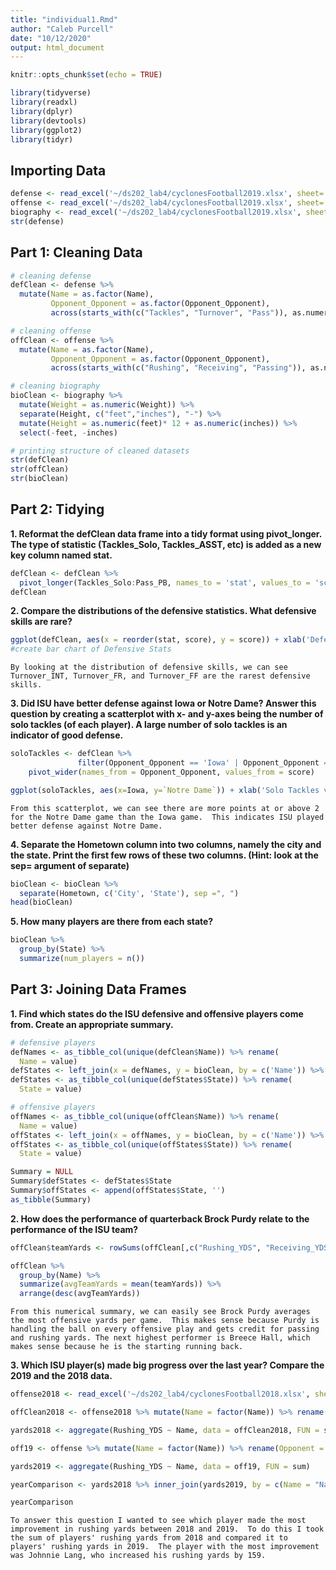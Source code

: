 ```yaml
---
title: "individual1.Rmd"
author: "Caleb Purcell"
date: "10/12/2020"
output: html_document
---
```


```r
knitr::opts_chunk$set(echo = TRUE)
```

```r
library(tidyverse)
library(readxl)
library(dplyr)
library(devtools)
library(ggplot2)
library(tidyr)
```

## Importing Data

```r
defense <- read_excel('~/ds202_lab4/cyclonesFootball2019.xlsx', sheet='Defensive')
offense <- read_excel('~/ds202_lab4/cyclonesFootball2019.xlsx', sheet='Offensive')
biography <- read_excel('~/ds202_lab4/cyclonesFootball2019.xlsx', sheet='Biography')
str(defense)
```

## Part 1: Cleaning Data

```r
# cleaning defense
defClean <- defense %>%
  mutate(Name = as.factor(Name),
         Opponent_Opponent = as.factor(Opponent_Opponent),
         across(starts_with(c("Tackles", "Turnover", "Pass")), as.numeric))

# cleaning offense
offClean <- offense %>%
  mutate(Name = as.factor(Name),
         Opponent_Opponent = as.factor(Opponent_Opponent),
         across(starts_with(c("Rushing", "Receiving", "Passing")), as.numeric))

# cleaning biography
bioClean <- biography %>%
  mutate(Weight = as.numeric(Weight)) %>%
  separate(Height, c("feet","inches"), "-") %>%
  mutate(Height = as.numeric(feet)* 12 + as.numeric(inches)) %>%
  select(-feet, -inches)
```

```r
# printing structure of cleaned datasets
str(defClean)
str(offClean)
str(bioClean)
```

## Part 2: Tidying

**1. Reformat the defClean data frame into a tidy format using pivot_longer. The type of statistic (Tackles_Solo, Tackles_ASST, etc) is added as a new key column named stat.**

```r
defClean <- defClean %>%
  pivot_longer(Tackles_Solo:Pass_PB, names_to = 'stat', values_to = 'score')
defClean
```

**2. Compare the distributions of the defensive statistics. What defensive skills are rare?**

```r
ggplot(defClean, aes(x = reorder(stat, score), y = score)) + xlab('Defensive Skill') + ylab('Frequency') + ggtitle('Distribution of Defensive Skills') + geom_bar(stat = 'identity', fill='brown') + coord_flip()
#create bar chart of Defensive Stats
```

    By looking at the distribution of defensive skills, we can see Turnover_INT, Turnover_FR, and Turnover_FF are the rarest defensive skills.
    
**3. Did ISU have better defense against Iowa or Notre Dame? Answer this question by creating a scatterplot with x- and y-axes being the number of solo tackles (of each player). A large number of solo tackles is an indicator of good defense.**

```r
soloTackles <- defClean %>%
               filter(Opponent_Opponent == 'Iowa' | Opponent_Opponent == 'Notre Dame', stat == 'Tackles_Solo') %>%
    pivot_wider(names_from = Opponent_Opponent, values_from = score)

ggplot(soloTackles, aes(x=Iowa, y=`Notre Dame`)) + xlab('Solo Tackles vs Iowa') + ylab('Solo tackles vs Notre Dame') + ggtitle("Iowa Solo Tackles vs Notre Dame Solo Tackles") + geom_point()
```

    From this scatterplot, we can see there are more points at or above 2 for the Notre Dame game than the Iowa game.  This indicates ISU played better defense against Notre Dame.
    
**4. Separate the Hometown column into two columns, namely the city and the state. Print the first few rows of these two columns. (Hint: look at the sep= argument of separate)**

```r
bioClean <- bioClean %>%
  separate(Hometown, c('City', 'State'), sep =", ")
head(bioClean)
```

**5. How many players are there from each state?**

```r
bioClean %>%
  group_by(State) %>%
  summarize(num_players = n())
```

## Part 3: Joining Data Frames

**1. Find which states do the ISU defensive and offensive players come from. Create an appropriate summary.**

```r
# defensive players
defNames <- as_tibble_col(unique(defClean$Name)) %>% rename(
  Name = value)
defStates <- left_join(x = defNames, y = bioClean, by = c('Name')) %>% select(State)
defStates <- as_tibble_col(unique(defStates$State)) %>% rename(
  State = value)

# offensive players
offNames <- as_tibble_col(unique(offClean$Name)) %>% rename(
  Name = value)
offStates <- left_join(x = offNames, y = bioClean, by = c('Name')) %>% select(State)
offStates <- as_tibble_col(unique(offStates$State)) %>% rename(
  State = value)

Summary = NULL
Summary$defStates <- defStates$State
Summary$offStates <- append(offStates$State, '')
as_tibble(Summary)
```

**2. How does the performance of quarterback Brock Purdy relate to the performance of the ISU team?**

```r
offClean$teamYards <- rowSums(offClean[,c("Rushing_YDS", "Receiving_YDS", "Passing_YDS")], na.rm=TRUE)

offClean %>%
  group_by(Name) %>%
  summarize(avgTeamYards = mean(teamYards)) %>%
  arrange(desc(avgTeamYards))
```

    From this numerical summary, we can easily see Brock Purdy averages the most offensive yards per game.  This makes sense because Purdy is handling the ball on every offensive play and gets credit for passing and rushing yards. The next highest performer is Breece Hall, which makes sense because he is the starting running back.

**3. Which ISU player(s) made big progress over the last year? Compare the 2019 and the 2018 data.**

```r
offense2018 <- read_excel('~/ds202_lab4/cyclonesFootball2018.xlsx', sheet = "Offensive")

offClean2018 <- offense2018 %>% mutate(Name = factor(Name)) %>% rename(Opponent = Opponent_Opponent) %>% mutate(Opponent = factor(Opponent)) %>% mutate_if(is.character, as.numeric) %>% pivot_wider(Name:Rushing_YDS, names_from = Opponent)

yards2018 <- aggregate(Rushing_YDS ~ Name, data = offClean2018, FUN = sum)

off19 <- offense %>% mutate(Name = factor(Name)) %>% rename(Opponent = Opponent_Opponent) %>% mutate(Opponent = factor(Opponent)) %>% mutate_if(is.character, as.numeric) %>% pivot_wider(Name:Rushing_YDS, names_from = Opponent)

yards2019 <- aggregate(Rushing_YDS ~ Name, data = off19, FUN = sum)

yearComparison <- yards2018 %>% inner_join(yards2019, by = c(Name = "Name")) %>% rename(yards2018 = Rushing_YDS.x, yards2019 = Rushing_YDS.y) %>% group_by(Name) %>% filter(yards2019 > yards2018)

yearComparison
```

    To answer this question I wanted to see which player made the most improvement in rushing yards between 2018 and 2019.  To do this I took the sum of players' rushing yards from 2018 and compared it to players' rushing yards in 2019.  The player with the most improvement was Johnnie Lang, who increased his rushing yards by 159.